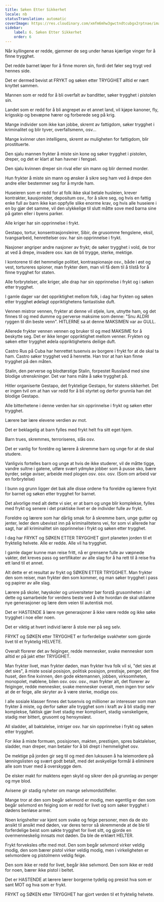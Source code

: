 ```yaml
---
title: Søken Etter Sikkerhet
locale: nb
statusTranslation: automatic
coverImage: https://res.cloudinary.com/xmfm6mhw3gwctndtcubgx2rptnae/image/upload/v1740337243/small_cover_educacion_fundamental_a051170f1c.webp
sidebar:
    label: 6. Søken Etter Sikkerhet
    order: 6
---
```

Når kyllingene er redde, gjemmer de seg under hønas kjærlige vinger for å finne trygghet.

Det redde barnet løper for å finne moren sin, fordi det føler seg trygt ved hennes side.

Det er dermed bevist at FRYKT og søken etter TRYGGHET alltid er nært knyttet sammen.

Mannen som er redd for å bli overfalt av banditter, søker trygghet i pistolen sin.

Landet som er redd for å bli angrepet av et annet land, vil kjøpe kanoner, fly, krigsskip og bevæpne hærer og forberede seg på krig.

Mange individer som ikke kan jobbe, skremt av fattigdom, søker trygghet i kriminalitet og blir tyver, overfallsmenn, osv...

Mange kvinner uten intelligens, skremt av muligheten for fattigdom, blir prostituerte.

Den sjalu mannen frykter å miste sin kone og søker trygghet i pistolen, dreper, og det er klart at han havner i fengsel.

Den sjalu kvinnen dreper sin rival eller sin mann og blir dermed morder.

Hun frykter å miste sin mann og ønsker å sikre seg ham ved å drepe den andre eller bestemmer seg for å myrde ham.

Huseieren som er redd for at folk ikke skal betale husleien, krever kontrakter, kausjonister, depositum osv., for å sikre seg, og hvis en fattig enke full av barn ikke kan oppfylle slike enorme krav, og hvis alle huseiere i en by gjør det samme, vil den ulykkelige til slutt måtte sove med barna sine på gaten eller i byens parker.

Alle kriger har sin opprinnelse i frykt.

Gestapo, tortur, konsentrasjonsleirer, Sibir, de grusomme fengslene, eksil, tvangsarbeid, henrettelser osv. har sin opprinnelse i frykt.

Nasjoner angriper andre nasjoner av frykt; de søker trygghet i vold, de tror at ved å drepe, invadere osv. kan de bli trygge, sterke, mektige.

I kontorene til det hemmelige politiet, kontraspionasje osv., både i øst og vest, tortureres spioner, man frykter dem, man vil få dem til å tilstå for å finne trygghet for staten.

Alle forbrytelser, alle kriger, alle drap har sin opprinnelse i frykt og i søken etter trygghet.

I gamle dager var det oppriktighet mellom folk, i dag har frykten og søken etter trygghet ødelagt oppriktighetens fantastiske duft.

Vennen mistror vennen, frykter at denne vil stjele, lure, utnytte ham, og det finnes til og med dumme og perverse maksime som denne: "Snu ALDRI ryggen til din beste venn". HITLERNE sa at denne MAKSIMEN var av GULL.

Allerede frykter vennen vennen og bruker til og med MAKSIME for å beskytte seg. Det er ikke lenger oppriktighet mellom venner. Frykten og søken etter trygghet ødela oppriktighetens deilige duft.

Castro Rus på Cuba har henrettet tusenvis av borgere i frykt for at de skal ta ham. Castro søker trygghet ved å henrette. Han tror at han kan finne trygghet på den måten.

Stalin, den perverse og blodtørstige Stalin, forpestet Russland med sine blodige utrenskninger. Det var hans måte å søke trygghet på.

Hitler organiserte Gestapo, det fryktelige Gestapo, for statens sikkerhet. Det er ingen tvil om at han var redd for å bli styrtet og derfor grunnla han det blodige Gestapo.

Alle bitterhetene i denne verden har sin opprinnelse i frykt og søken etter trygghet.

Lærere bør lære elevene verdien av mot.

Det er beklagelig at barn fylles med frykt helt fra sitt eget hjem.

Barn trues, skremmes, terroriseres, slås osv.

Det er vanlig for foreldre og lærere å skremme barn og unge for at de skal studere.

Vanligvis fortelles barn og unge at hvis de ikke studerer, vil de måtte tigge, vandre sultne i gatene, utføre svært ydmyke jobber som å pusse sko, bære byrder, selge aviser, arbeide med plogen osv. osv. osv. (Som om arbeid var en forbrytelse)

I bunn og grunn ligger det bak alle disse ordene fra foreldre og lærere frykt for barnet og søken etter trygghet for barnet.

Det alvorlige med alt dette vi sier, er at barn og unge blir komplekse, fylles med frykt og senere i det praktiske livet er de individer fulle av frykt.

Foreldre og lærere som har dårlig smak for å skremme barn, unge gutter og jenter, leder dem ubevisst inn på kriminalitetens vei, for som vi allerede har sagt, har all kriminalitet sin opprinnelse i frykt og søken etter trygghet.

I dag har FRYKT og SØKEN ETTER TRYGGHET gjort planeten jorden til et fryktelig helvete. Alle er redde. Alle vil ha trygghet.

I gamle dager kunne man reise fritt, nå er grensene fulle av væpnede vakter, det kreves pass og sertifikater av alle slag for å ha rett til å reise fra ett land til et annet.

Alt dette er et resultat av frykt og SØKEN ETTER TRYGGHET. Man frykter den som reiser, man frykter den som kommer, og man søker trygghet i pass og papirer av alle slag.

Lærere på skoler, høyskoler og universiteter bør forstå grusomheten i alt dette og samarbeide for verdens beste ved å vite hvordan de skal utdanne nye generasjoner og lære dem veien til autentisk mot.

Det er HASTENDE å lære nye generasjoner å ikke være redde og ikke søke trygghet i noe eller noen.

Det er viktig at hvert individ lærer å stole mer på seg selv.

FRYKT og SØKEN etter TRYGGHET er forferdelige svakheter som gjorde livet til et fryktelig HELVETE.

Overalt florerer det av feiginger, redde mennesker, svake mennesker som alltid er på jakt etter TRYGGHET.

Man frykter livet, man frykter døden, man frykter hva folk vil si, "det sies at det sies", å miste sosial posisjon, politisk posisjon, prestisje, penger, det fine huset, den fine kvinnen, den gode ektemannen, jobben, virksomheten, monopolet, møblene, bilen osv. osv. osv., man frykter alt, det florerer av feiginger, redde mennesker, svake mennesker overalt, men ingen tror selv at de er feige, alle skryter av å være sterke, modige osv.

I alle sosiale klasser finnes det tusenvis og millioner av interesser som man frykter å miste, og derfor søker alle trygghet som i kraft av å bli stadig mer komplekse, faktisk gjør livet stadig mer komplisert, stadig vanskeligere, stadig mer bittert, grusomt og hensynsløst.

All sladder, all baktalelse, intriger osv. har sin opprinnelse i frykt og søken etter trygghet.

For ikke å miste formuen, posisjonen, makten, prestisjen, spres baktalelser, sladder, man dreper, man betaler for å bli drept i hemmelighet osv.

De mektige på jorden gir seg til og med den luksusen å ha leiemordere på lønningslisten og svært godt betalt, med det avskyelige formål å eliminere alle som truer med å overskygge dem.

De elsker makt for maktens egen skyld og sikrer den på grunnlag av penger og mye blod.

Avisene gir stadig nyheter om mange selvmordstilfeller.

Mange tror at den som begår selvmord er modig, men egentlig er den som begår selvmord en feiging som er redd for livet og som søker trygghet i dødens benløse armer.

Noen krigshelter var kjent som svake og feige personer, men da de sto ansikt til ansikt med døden, var deres terror så skremmende at de ble til forferdelige beist som søkte trygghet for livet sitt, og gjorde en overmenneskelig innsats mot døden. Da ble de erklært HELTER.

Frykt forveksles ofte med mot. Den som begår selvmord virker veldig modig, den som bærer pistol virker veldig modig, men i virkeligheten er selvmordere og pistolmenn veldig feige.

Den som ikke er redd for livet, begår ikke selvmord. Den som ikke er redd for noen, bærer ikke pistol i beltet.

Det er HASTENDE at lærere lærer borgerne tydelig og presist hva som er sant MOT og hva som er frykt.

FRYKT og SØKEN etter TRYGGHET har gjort verden til et fryktelig helvete.

